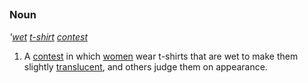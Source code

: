 =={{en}}==
===Noun===
'''[[wet]] [[t-shirt]] [[contest]]''
# A [[contest]] in which [[women]] wear t-shirts that are wet to make them slightly [[translucent]], and others judge them on appearance.